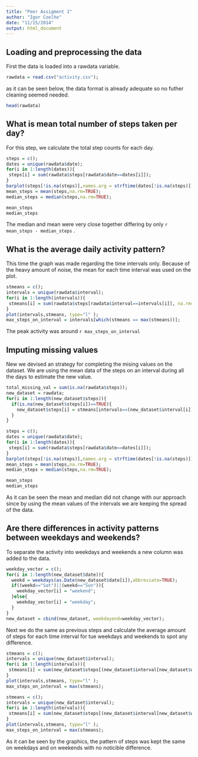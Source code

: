 ```yaml
---
title: "Peer Assigment 1"
author: "Igor Coelho"
date: "11/15/2014"
output: html_document
---
```



## Loading and preprocessing the data
First the data is loaded into a rawdata variable.
```r
rawdata = read.csv("activity.csv");
```

as it can be seen below, the data format is already adequate so no futher cleaning seemed needed.
```r
head(rawdata)
```

## What is mean total number of steps taken per day?
For this step, we calculate the total step counts for each day.
```r
steps = c();
dates = unique(rawdata$date);
for(i in 1:length(dates)){
 steps[i] = sum(rawdata$steps[rawdata$date==dates[i]]);
}
barplot(steps[!is.na(steps)],names.arg = strftime(dates[!is.na(steps)]))
mean_steps = mean(steps,na.rm=TRUE);
median_steps = median(steps,na.rm=TRUE);
```
```r
mean_steps
median_steps
```

The median and mean were very close together differing by only `r mean_steps - median_steps` .

## What is the average daily activity pattern?
This time the graph was made regarding the time intervals only.
Because of the heavy amount of noise, the mean for each time interval was used on the plot.
```r
stmeans = c();
intervals = unique(rawdata$interval);
for(i in 1:length(intervals)){
 stmeans[i] = sum(rawdata$steps[rawdata$interval==intervals[i]], na.rm=TRUE)/length(sum(rawdata$interval==intervals[i]));
}
plot(intervals,stmeans, type="l" );
max_steps_on_interval = intervals[which(stmeans == max(stmeans))];
```
The peak activity was around `r max_steps_on_interval`

## Imputing missing values
New we devised an strategy for completing the mising values on the dataset. 
We are using the mean data of the steps on an interval during all the days to estimate the new value.
```r
total_missing_val = sum(is.na(rawdata$steps));
new_dataset = rawdata;
for(i in 1:length(new_dataset$steps)){
  if(is.na(new_dataset$steps[i])==TRUE){
    new_dataset$steps[i] = stmeans[intervals==(new_dataset$interval[i])];
  }
}

steps = c();
dates = unique(rawdata$date);
for(i in 1:length(dates)){
 steps[i] = sum(rawdata$steps[rawdata$date==dates[i]]);
}
barplot(steps[!is.na(steps)],names.arg = strftime(dates[!is.na(steps)]))
mean_steps = mean(steps,na.rm=TRUE);
median_steps = median(steps,na.rm=TRUE);

```
```r
mean_steps
median_steps
```

As it can be seen the mean and median did not change with our approach since by using the mean values of the intervals we are keeping the spread of the data.


## Are there differences in activity patterns between weekdays and weekends?
To separate the activity into weekdays and weekends a new column was added to the data.

```r
weekday_vector = c();
for(i in 1:length(new_dataset$date)){
  weekd = weekdays(as.Date(new_dataset$date[i]),abbreviate=TRUE);
  if((weekd=="Sat")||(weekd=="Sun")){
    weekday_vector[i] = "weekend";
  }else{
    weekday_vector[i] = "weekday";
  }
}
new_dataset = cbind(new_dataset, weekdayend=weekday_vector);
```

Next we do the same as previous steps and calculate the average amount of steps for each time interval for tue weekdays and weekends to spot any difference.

```r
stmeans = c();
intervals = unique(new_dataset$interval);
for(i in 1:length(intervals)){
 stmeans[i] = sum(new_dataset$steps[(new_dataset$interval[new_dataset$weekdayend=="weekday"]==intervals[i])])/length(sum(new_dataset$interval==intervals[i]));
}
plot(intervals,stmeans, type="l" );
max_steps_on_interval = max(stmeans);
```

```r
stmeans = c();
intervals = unique(new_dataset$interval);
for(i in 1:length(intervals)){
 stmeans[i] = sum(new_dataset$steps[(new_dataset$interval[new_dataset$weekdayend=="weekend"]==intervals[i])])/length(sum(new_dataset$interval==intervals[i]));
}
plot(intervals,stmeans, type="l" );
max_steps_on_interval = max(stmeans);
```

As it can be seen by the graphics, the pattern of steps was kept the same on weekdays and on weekends with no noticible difference. 
